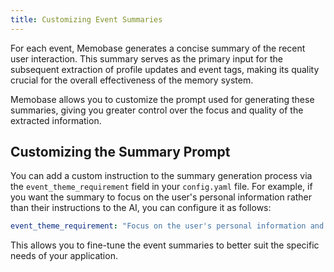 ```yaml
---
title: Customizing Event Summaries
---
```


For each event, Memobase generates a concise summary of the recent user interaction. This summary serves as the primary input for the subsequent extraction of profile updates and event tags, making its quality crucial for the overall effectiveness of the memory system.

Memobase allows you to customize the prompt used for generating these summaries, giving you greater control over the focus and quality of the extracted information.

## Customizing the Summary Prompt

You can add a custom instruction to the summary generation process via the `event_theme_requirement` field in your `config.yaml` file. For example, if you want the summary to focus on the user's personal information rather than their instructions to the AI, you can configure it as follows:

```yaml config.yaml
event_theme_requirement: "Focus on the user's personal information and feelings, not their direct commands or questions."
```

This allows you to fine-tune the event summaries to better suit the specific needs of your application.
